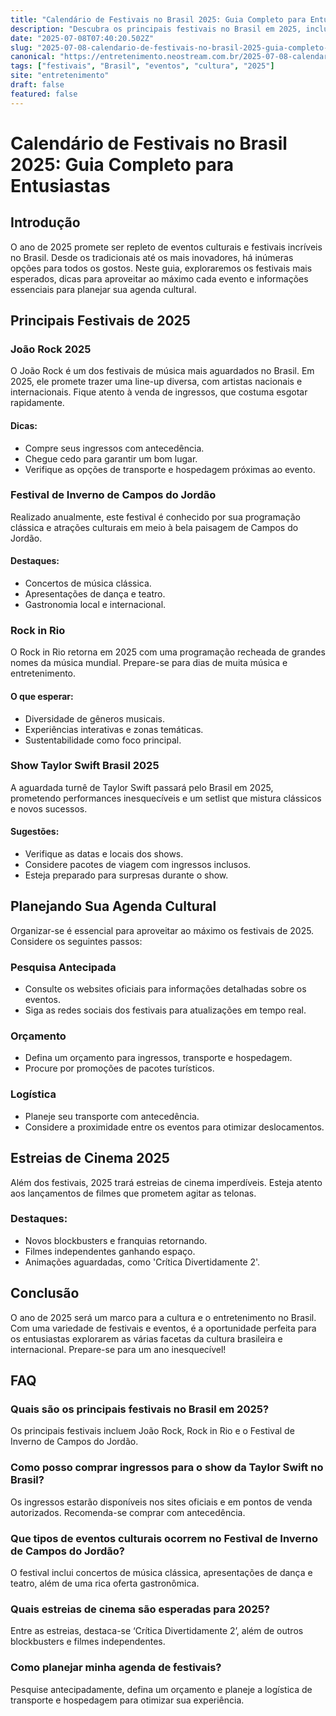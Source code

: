 ```yaml
---
title: "Calendário de Festivais no Brasil 2025: Guia Completo para Entusiastas"
description: "Descubra os principais festivais no Brasil em 2025, incluindo João Rock e shows internacionais como Taylor Swift. Planeje suas aventuras culturais!"
date: "2025-07-08T07:40:20.502Z"
slug: "2025-07-08-calendario-de-festivais-no-brasil-2025-guia-completo-para-entusiastas"
canonical: "https://entretenimento.neostream.com.br/2025-07-08-calendario-de-festivais-no-brasil-2025-guia-completo-para-entusiastas"
tags: ["festivais", "Brasil", "eventos", "cultura", "2025"]
site: "entretenimento"
draft: false
featured: false
---
```


# Calendário de Festivais no Brasil 2025: Guia Completo para Entusiastas

## Introdução
O ano de 2025 promete ser repleto de eventos culturais e festivais incríveis no Brasil. Desde os tradicionais até os mais inovadores, há inúmeras opções para todos os gostos. Neste guia, exploraremos os festivais mais esperados, dicas para aproveitar ao máximo cada evento e informações essenciais para planejar sua agenda cultural.

## Principais Festivais de 2025

### João Rock 2025
O João Rock é um dos festivais de música mais aguardados no Brasil. Em 2025, ele promete trazer uma line-up diversa, com artistas nacionais e internacionais. Fique atento à venda de ingressos, que costuma esgotar rapidamente.

#### Dicas:
- Compre seus ingressos com antecedência.
- Chegue cedo para garantir um bom lugar.
- Verifique as opções de transporte e hospedagem próximas ao evento.

### Festival de Inverno de Campos do Jordão
Realizado anualmente, este festival é conhecido por sua programação clássica e atrações culturais em meio à bela paisagem de Campos do Jordão.

#### Destaques:
- Concertos de música clássica.
- Apresentações de dança e teatro.
- Gastronomia local e internacional.

### Rock in Rio
O Rock in Rio retorna em 2025 com uma programação recheada de grandes nomes da música mundial. Prepare-se para dias de muita música e entretenimento.

#### O que esperar:
- Diversidade de gêneros musicais.
- Experiências interativas e zonas temáticas.
- Sustentabilidade como foco principal.

### Show Taylor Swift Brasil 2025
A aguardada turnê de Taylor Swift passará pelo Brasil em 2025, prometendo performances inesquecíveis e um setlist que mistura clássicos e novos sucessos.

#### Sugestões:
- Verifique as datas e locais dos shows.
- Considere pacotes de viagem com ingressos inclusos.
- Esteja preparado para surpresas durante o show.

## Planejando Sua Agenda Cultural
Organizar-se é essencial para aproveitar ao máximo os festivais de 2025. Considere os seguintes passos:

### Pesquisa Antecipada
- Consulte os websites oficiais para informações detalhadas sobre os eventos.
- Siga as redes sociais dos festivais para atualizações em tempo real.

### Orçamento
- Defina um orçamento para ingressos, transporte e hospedagem.
- Procure por promoções de pacotes turísticos.

### Logística
- Planeje seu transporte com antecedência.
- Considere a proximidade entre os eventos para otimizar deslocamentos.

## Estreias de Cinema 2025
Além dos festivais, 2025 trará estreias de cinema imperdíveis. Esteja atento aos lançamentos de filmes que prometem agitar as telonas.

### Destaques:
- Novos blockbusters e franquias retornando.
- Filmes independentes ganhando espaço.
- Animações aguardadas, como 'Crítica Divertidamente 2'.

## Conclusão
O ano de 2025 será um marco para a cultura e o entretenimento no Brasil. Com uma variedade de festivais e eventos, é a oportunidade perfeita para os entusiastas explorarem as várias facetas da cultura brasileira e internacional. Prepare-se para um ano inesquecível!

## FAQ

### Quais são os principais festivais no Brasil em 2025?
Os principais festivais incluem João Rock, Rock in Rio e o Festival de Inverno de Campos do Jordão.

### Como posso comprar ingressos para o show da Taylor Swift no Brasil?
Os ingressos estarão disponíveis nos sites oficiais e em pontos de venda autorizados. Recomenda-se comprar com antecedência.

### Que tipos de eventos culturais ocorrem no Festival de Inverno de Campos do Jordão?
O festival inclui concertos de música clássica, apresentações de dança e teatro, além de uma rica oferta gastronômica.

### Quais estreias de cinema são esperadas para 2025?
Entre as estreias, destaca-se ‘Crítica Divertidamente 2’, além de outros blockbusters e filmes independentes.

### Como planejar minha agenda de festivais?
Pesquise antecipadamente, defina um orçamento e planeje a logística de transporte e hospedagem para otimizar sua experiência.